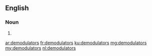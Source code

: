 ==English==

===Noun===
{{head|en|noun plural form}}

# {{plural of|demodulator|lang=en}}

[[ar:demodulators]]
[[fr:demodulators]]
[[ku:demodulators]]
[[mg:demodulators]]
[[my:demodulators]]
[[nl:demodulators]]